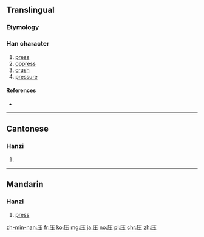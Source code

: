 {{also|壓|庒}}
==Translingual==

===Etymology===
{{Han simp|壓|f=猒|t=丶}}

===Han character===
{{Han char|rn=27|rad=厂|as=04|sn=6|four=|canj=一土戈 (MGI), X一土戈 (XMGI)|ids=⿸[[厂]][[圡]]}}

# [[press]]
# [[oppress]]
# [[crush]]
# [[pressure]]

====References====
* {{Han ref|kx=0160.371|hdz=10069.050|uh=538B|ud=21387}}

----

==Cantonese==

===Hanzi===
{{yue-hanzi|jyut=|y=aat3, ngaat3|tra=壓}}

# {{defn|lang=yue|sort=厂04}}

----

==Mandarin==

===Hanzi===
{{cmn-hanzi|tra=壓|pin=[[yā]] ([[ya1]])|wg=ya<sup>1</sup>}}

# [[press#Verb|press]]

[[zh-min-nan:压]]
[[fr:压]]
[[ko:压]]
[[mg:压]]
[[ja:压]]
[[no:压]]
[[pl:压]]
[[chr:压]]
[[zh:压]]